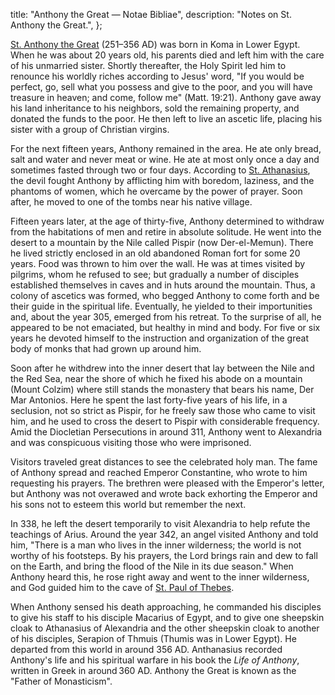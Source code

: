   title: "Anthony the Great — Notae Bibliae",
  description: "Notes on St. Anthony the Great.",
};

<Initial text="Anthony the Great"/>

[St. Anthony the Great](/glossary/names#anthony) (251–356 AD) was born in Koma in Lower Egypt. When he was about 20 years old, his parents died and left him with the care of his unmarried sister. Shortly thereafter, the Holy Spirit led him to renounce his worldly riches according to Jesus' word, "If you would be perfect, go, sell what you possess and give to the poor, and you will have treasure in heaven; and come, follow me" (Matt. 19:21). Anthony gave away his land inheritance to his neighbors, sold the remaining property, and donated the funds to the poor. He then left to live an ascetic life, placing his sister with a group of Christian virgins.

For the next fifteen years, Anthony remained in the area. He ate only bread, salt and water and never meat or wine. He ate at most only once a day and sometimes fasted through two or four days. According to [St. Athanasius](/people/saints/greek-fathers/athanasius-of-alexandria), the devil fought Anthony by afflicting him with boredom, laziness, and the phantoms of women, which he overcame by the power of prayer. Soon after, he moved to one of the tombs near his native village.

Fifteen years later, at the age of thirty-five, Anthony determined to withdraw from the habitations of men and retire in absolute solitude. He went into the desert to a mountain by the Nile called Pispir (now Der-el-Memun). There he lived strictly enclosed in an old abandoned Roman fort for some 20 years. Food was thrown to him over the wall. He was at times visited by pilgrims, whom he refused to see; but gradually a number of disciples established themselves in caves and in huts around the mountain. Thus, a colony of ascetics was formed, who begged Anthony to come forth and be their guide in the spiritual life. Eventually, he yielded to their importunities and, about the year 305, emerged from his retreat. To the surprise of all, he appeared to be not emaciated, but healthy in mind and body. For five or six years he devoted himself to the instruction and organization of the great body of monks that had grown up around him.

Soon after he withdrew into the inner desert that lay between the Nile and the Red Sea, near the shore of which he fixed his abode on a mountain (Mount Colzim) where still stands the monastery that bears his name, Der Mar Antonios. Here he spent the last forty-five years of his life, in a seclusion, not so strict as Pispir, for he freely saw those who came to visit him, and he used to cross the desert to Pispir with considerable frequency. Amid the Diocletian Persecutions in around 311, Anthony went to Alexandria and was conspicuous visiting those who were imprisoned.

Visitors traveled great distances to see the celebrated holy man. The fame of Anthony spread and reached Emperor Constantine, who wrote to him requesting his prayers. The brethren were pleased with the Emperor's letter, but Anthony was not overawed and wrote back exhorting the Emperor and his sons not to esteem this world but remember the next.

In 338, he left the desert temporarily to visit Alexandria to help refute the teachings of Arius. Around the year 342, an angel visited Anthony and told him, "There is a man who lives in the inner wilderness; the world is not worthy of his footsteps. By his prayers, the Lord brings rain and dew to fall on the Earth, and bring the flood of the Nile in its due season." When Anthony heard this, he rose right away and went to the inner wilderness, and God guided him to the cave of [St. Paul of Thebes](/people/saints/desert-fathers/paul-of-thebes).

When Anthony sensed his death approaching, he commanded his disciples to give his staff to his disciple Macarius of Egypt, and to give one sheepskin cloak to Athanasius of Alexandria and the other sheepskin cloak to another of his disciples, Serapion of Thmuis (Thumis was in Lower Egypt). He departed from this world in around 356 AD. Anthanasius recorded Anthony's life and his spiritual warfare in his book the *Life of Anthony*, written in Greek in around 360 AD. Anthony the Great is known as the "Father of Monasticism".
